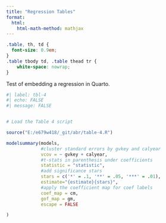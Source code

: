 ```yaml
---
title: "Regression Tables"
format:
  html:
    html-math-method: mathjax
---
```


```css
.table, th, td {
  font-size: 0.9em;
} 
.table tbody td, .table thead tr {
    white-space: nowrap;
}
```

Test of embedding a regression in Quarto.

```r
#| label: tbl-4
#| echo: FALSE
#| message: FALSE


# Load the Table 4 script

source("E:/e679w418/_git/abr/table-4.R")

modelsummary(models, 
             #cluster standard errors by gvkey and calyear
             vcov = ~ gvkey + calyear,
             #t-stats in parenthesis under coefficients
             statistic = "statistic",
             #add significance stars
             stars = c('*' = .1, '**' = .05, '***' = .01),
             estimate="{estimate}{stars}",
             #apply the coefficient map for coef labels
             coef_map = cm,
             gof_map = gm,
             escape = FALSE

)

```

